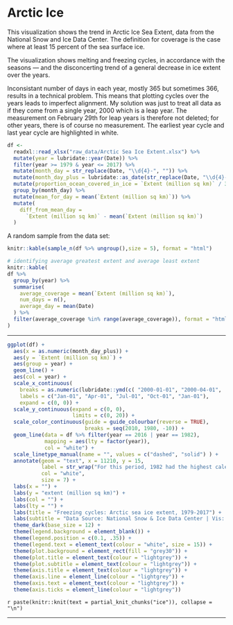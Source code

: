 # Arctic Ice

This visualization shows the trend in Arctic Ice Sea Extent, data from the National Snow and Ice Data Center.  The definition for coverage is the case where at least 15 percent of the sea surface ice.  

The visualization shows melting and freezing cycles, in accordance with the seasons --- and the disconcerting trend of a general decrease in ice extent over the years.  

Inconsistant number of days in each year, mostly 365 but sometimes 366, results in a technical problem.  This means that plotting cycles over the years leads to imperfect alignment.  My solution was just to treat all data as if they come from a single year, 2000 which is a leap year.  The measurement on February 29th for leap years is therefore not deleted; for other years, there is of course no measurement.  The earliest year cycle and last year cycle are highlighted in white.  


```r
df <-
  readxl::read_xlsx("raw_data/Arctic Sea Ice Extent.xlsx") %>%
  mutate(year = lubridate::year(Date)) %>%
  filter(year >= 1979 & year <= 2017) %>%
  mutate(month_day = str_replace(Date, "\\d{4}-", "")) %>%
  mutate(month_day_plus = lubridate::as_date(str_replace(Date, "\\d{4}-", "2000"))) %>%
  mutate(proportion_ocean_covered_in_ice = `Extent (million sq km)` / 360) %>%
  group_by(month_day) %>%
  mutate(mean_for_day = mean(`Extent (million sq km)`)) %>%
  mutate(
    diff_from_mean_day =
      `Extent (million sq km)` - mean(`Extent (million sq km)`)
  )
```

A random sample from the data set: 
```r
knitr::kable(sample_n(df %>% ungroup(),size = 5), format = "html")
```

```r
# identifying average greatest extent and average least extent
knitr::kable(
df %>%
  group_by(year) %>%
  summarise(
    average_coverage = mean(`Extent (million sq km)`),
    num_days = n(),
    average_day = mean(Date)
  ) %>%
  filter(average_coverage %in% range(average_coverage)), format = "html"
)
```


---

```r
ggplot(df) +
  aes(x = as.numeric(month_day_plus)) +
  aes(y = `Extent (million sq km)`) +
  aes(group = year) +
  geom_line() +
  aes(col = year) +
  scale_x_continuous(
    breaks = as.numeric(lubridate::ymd(c( "2000-01-01", "2000-04-01",  "2000-07-01", "2000-10-01", "2001-01-01"))), 
    labels = c("Jan-01", "Apr-01", "Jul-01", "Oct-01", "Jan-01"), 
    expand = c(0, 0)) +
  scale_y_continuous(expand = c(0, 0), 
                     limits = c(0, 20)) +
  scale_color_continuous(guide = guide_colourbar(reverse = TRUE), 
                         breaks = seq(2010, 1980, -10)) +
  geom_line(data = df %>% filter(year == 2016 | year == 1982), 
            mapping = aes(lty = factor(year)), 
            col = "white") +
  scale_linetype_manual(name = "", values = c("dashed", "solid") ) +
  annotate(geom = "text", x = 11210, y = 15, 
           label = str_wrap("For this period, 1982 had the highest calendar-year average extent of Arctic sea ice while 2016 had the lowest", 30),
           col = "white", 
           size = 7) +
  labs(x = "") +
  labs(y = "extent (million sq km)") +
  labs(col = "") +
  labs(lty = "") +
  labs(title = "Freezing cycles: Arctic sea ice extent, 1979-2017") +
  labs(subtitle = "Data Source: National Snow & Ice Data Center | Vis: Gina Reynolds for #MakeoverMonday") +
  theme_dark(base_size = 12) +
  theme(legend.background = element_blank()) +
  theme(legend.position = c(0.1, .35)) +
  theme(legend.text = element_text(colour = "white", size = 15)) +
  theme(plot.background = element_rect(fill = "grey30")) +
  theme(plot.title = element_text(colour = "lightgrey")) +
  theme(plot.subtitle = element_text(colour = "lightgrey")) +
  theme(axis.title = element_text(colour = "lightgrey")) +
  theme(axis.line = element_line(colour = "lightgrey")) +
  theme(axis.text = element_text(colour = "lightgrey")) +
  theme(axis.ticks = element_line(colour = "lightgrey"))
```


`r paste(knitr::knit(text = partial_knit_chunks("ice")), collapse = "\n")`


---